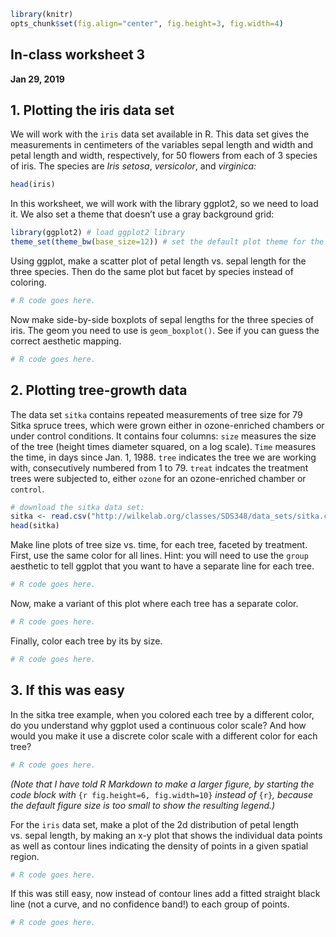 ```r
library(knitr)
opts_chunk$set(fig.align="center", fig.height=3, fig.width=4)
```
## In-class worksheet 3
**Jan 29, 2019**

## 1. Plotting the iris data set

We will work with the `iris` data set available in R. This data set gives the measurements in centimeters of the variables sepal length and width and petal length and width, respectively, for 50 flowers from each of 3 species of iris. The species are *Iris setosa*, *versicolor*, and *virginica:*

```r
head(iris)
```

In this worksheet, we will work with the library ggplot2, so we need to load it. We also set a theme that doesn't use a gray background grid:
```r
library(ggplot2) # load ggplot2 library
theme_set(theme_bw(base_size=12)) # set the default plot theme for the ggplot2 library
```

Using ggplot, make a scatter plot of petal length vs. sepal length for the three species. Then do the same plot but facet by species instead of coloring.
```r
# R code goes here.
```

Now make side-by-side boxplots of sepal lengths for the three species of iris. The geom you need to use is `geom_boxplot()`. See if you can guess the correct aesthetic mapping.
```r
# R code goes here.
```

## 2. Plotting tree-growth data
The data set `sitka` contains repeated measurements of tree size for 79 Sitka spruce trees, which were grown either in ozone-enriched chambers or under control conditions. It contains four columns: `size` measures the size of the tree (height times diameter squared, on a log scale). `Time` measures the time, in days since Jan. 1, 1988. `tree` indicates the tree we are working with, consecutively numbered from 1 to 79. `treat` indcates the treatment trees were subjected to, either `ozone` for an ozone-enriched chamber or `control`.

```r
# download the sitka data set:
sitka <- read.csv("http://wilkelab.org/classes/SDS348/data_sets/sitka.csv")
head(sitka)
```

Make line plots of tree size vs. time, for each tree, faceted  by treatment. First, use the same color for all lines. Hint: you will need to use the `group` aesthetic to tell ggplot that you want to have a separate line for each tree.
```r
# R code goes here.
```

Now, make a variant of this plot where each tree has a separate color.
```r
# R code goes here.
```

Finally, color each tree by its by size.
```r
# R code goes here.
```

## 3. If this was easy

In the sitka tree example, when you colored each tree by a different color, do you understand why ggplot used a continuous color scale? And how would you make it use a discrete color scale with a different color for each tree?

```r
# R code goes here.
```

*(Note that I have told R Markdown to make a larger figure, by starting the code block with* `{r fig.height=6, fig.width=10}` *instead of* `{r}`*, because the default figure size is too small to show the resulting legend.)*

For the `iris` data set, make a plot of the 2d distribution of petal length vs. sepal length, by making an x-y plot that shows the individual data points as well as contour lines indicating the density of points in a given spatial region.
```r
# R code goes here.
```

If this was still easy, now instead of contour lines add a fitted straight black line (not a curve, and no confidence band!) to each group of points.
```r
# R code goes here.                                                 
```

